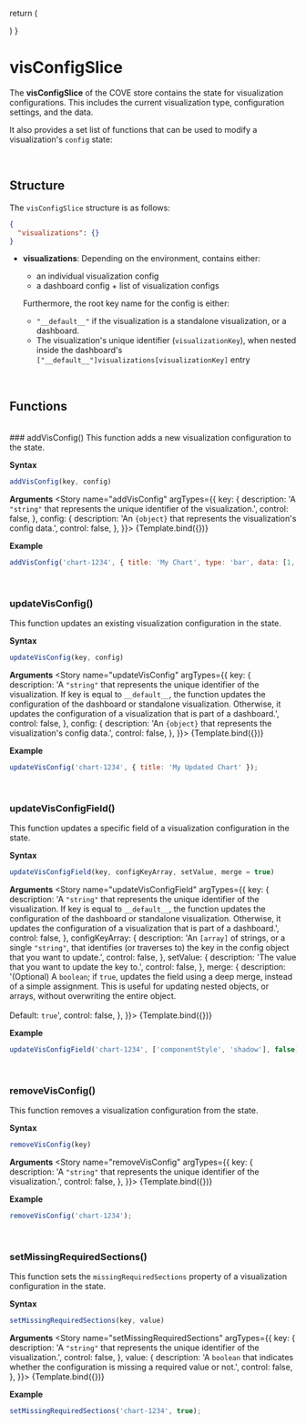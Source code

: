 
<Meta
  title="Store/Slices/visConfigSlice"
/>

  return (
    <div className="example-wrapper">
    </div>
  )
}

# visConfigSlice
The **visConfigSlice** of the COVE store contains the state for visualization configurations. This includes the current visualization type, configuration settings, and the data.

It also provides a set list of functions that can be used to modify a visualization's `config` state:

&nbsp;
## Structure
The `visConfigSlice` structure is as follows:

```json
{
  "visualizations": {}
}
```

- **visualizations**: Depending on the environment, contains either:

  - an individual visualization config
  - a dashboard config + list of visualization configs

  Furthermore, the root key name for the config is either:
    - `"__default__"` if the visualization is a standalone visualization, or a dashboard.
    - The visualization's unique identifier (`visualizationKey`), when nested inside the dashboard's `["__default__"]visualizations[visualizationKey]` entry

&nbsp;
## Functions
<br/>
### addVisConfig()
This function adds a new visualization configuration to the state.

**Syntax**
```js
addVisConfig(key, config)
```

**Arguments**
<Story name="addVisConfig" argTypes={{
  key: {
    description: 'A `"string"` that represents the unique identifier of the visualization.',
    control: false,
  },
  config: {
    description: 'An `{object}` that represents the visualization\'s config data.',
    control: false,
  },
}}>
  {Template.bind({})}
</Story>

<ArgsTable story="addVisConfig"/>

**Example**
```js
addVisConfig('chart-1234', { title: 'My Chart', type: 'bar', data: [1, 2, 3, 4] });
```

&nbsp;
### updateVisConfig()
This function updates an existing visualization configuration in the state.

**Syntax**
```js
updateVisConfig(key, config)
```

**Arguments**
<Story name="updateVisConfig" argTypes={{
  key: {
    description: 'A `"string"` that represents the unique identifier of the visualization. If key is equal to `__default__`, the function updates the configuration of the dashboard or standalone visualization. Otherwise, it updates the configuration of a visualization that is part of a dashboard.',
    control: false,
  },
  config: {
    description: 'An `{object}` that represents the visualization\'s config data.',
    control: false,
  },
}}>
  {Template.bind({})}
</Story>

<ArgsTable story="updateVisConfig"/>

**Example**
```js
updateVisConfig('chart-1234', { title: 'My Updated Chart' });
```

&nbsp;
### updateVisConfigField()
This function updates a specific field of a visualization configuration in the state.

**Syntax**
```js
updateVisConfigField(key, configKeyArray, setValue, merge = true)
```

**Arguments**
<Story name="updateVisConfigField" argTypes={{
  key: {
    description: 'A `"string"` that represents the unique identifier of the visualization. If key is equal to `__default__`, the function updates the configuration of the dashboard or standalone visualization. Otherwise, it updates the configuration of a visualization that is part of a dashboard.',
    control: false,
  },
  configKeyArray: {
    description: 'An `[array]` of strings, or a single `"string"`, that identifies (or traverses to) the key in the config object that you want to update.',
    control: false,
  },
  setValue: {
    description: 'The value that you want to update the key to.',
    control: false,
  },
  merge: {
    description: '(Optional) A `boolean`; if `true`, updates the field using a deep merge, instead of a simple assignment. This is useful for updating nested objects, or arrays, without overwriting the entire object.<br/><br/>Default: `true`',
    control: false,
  },
}}>
  {Template.bind({})}
</Story>

<ArgsTable story="updateVisConfigField"/>

**Example**
```js
updateVisConfigField('chart-1234', ['componentStyle', 'shadow'], false);
```

&nbsp;
### removeVisConfig()
This function removes a visualization configuration from the state.

**Syntax**
```js
removeVisConfig(key)
```

**Arguments**
<Story name="removeVisConfig" argTypes={{
  key: {
    description: 'A `"string"` that represents the unique identifier of the visualization.',
    control: false,
  },
}}>
  {Template.bind({})}
</Story>

<ArgsTable story="removeVisConfig"/>

**Example**
```js
removeVisConfig('chart-1234');
```

&nbsp;
### setMissingRequiredSections()
This function sets the `missingRequiredSections` property of a visualization configuration in the state.

**Syntax**
```js
setMissingRequiredSections(key, value)
```

**Arguments**
<Story name="setMissingRequiredSections" argTypes={{
  key: {
    description: 'A `"string"` that represents the unique identifier of the visualization.',
    control: false,
  },
  value: {
    description: 'A `boolean` that indicates whether the configuration is missing a required value or not.',
    control: false,
  },
}}>
  {Template.bind({})}
</Story>

<ArgsTable story="setMissingRequiredSections"/>

**Example**
```js
setMissingRequiredSections('chart-1234', true);
```
